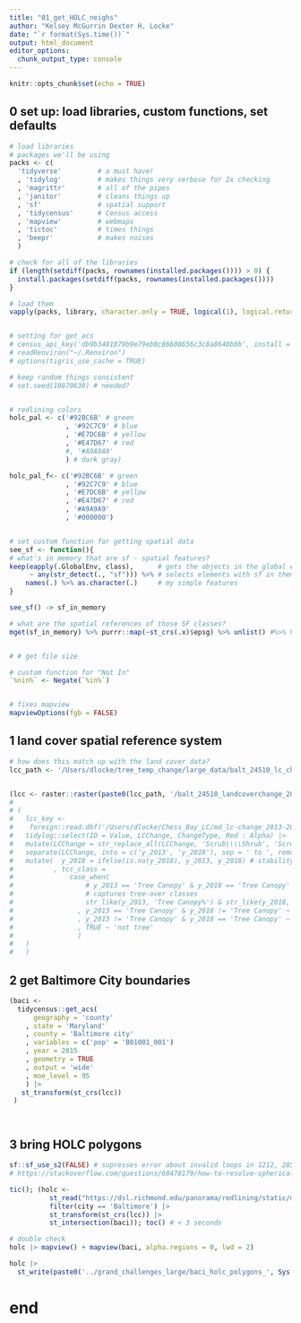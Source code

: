 ```yaml
---
title: "01_get_HOLC_neighs"
author: "Kelsey McGurrin Dexter H. Locke"
date: "`r format(Sys.time())`"
output: html_document
editor_options: 
  chunk_output_type: console
---
```



```r
knitr::opts_chunk$set(echo = TRUE)
```

  
## 0 set up: load libraries, custom functions, set defaults
```r

# load libraries
# packages we'll be using
packs <- c(
  'tidyverse'         # a must have!
  , 'tidylog'         # makes things very verbose for 2x checking 
  , 'magrittr'        # all of the pipes
  , 'janitor'         # cleans things up
  , 'sf'              # spatial support
  , 'tidycensus'      # Census access
  , 'mapview'         # webmaps
  , 'tictoc'          # times things
  , 'beepr'           # makes noises
  )         

# check for all of the libraries
if (length(setdiff(packs, rownames(installed.packages()))) > 0) {
  install.packages(setdiff(packs, rownames(installed.packages())))  
}

# load them
vapply(packs, library, character.only = TRUE, logical(1), logical.return = TRUE, quietly = TRUE)


# setting for get_acs
# census_api_key('db9b3481879b9e79eb8c86608656c3c8a8640bbb', install = TRUE, overwrite = TRUE)
# readRenviron("~/.Renviron")
# options(tigris_use_cache = TRUE)

# keep random things consistent
# set.seed(19870630) # needed?


# redlining colors
holc_pal <- c('#92BC6B' # green
              , '#92C7C9' # blue
              , '#E7DC6B' # yellow
              , '#E47D67' # red
              #, '#A9A9A9'
              ) # dark gray)

holc_pal_f<- c('#92BC6B' # green
              , '#92C7C9' # blue
              , '#E7DC6B' # yellow
              , '#E47D67' # red
              , '#A9A9A9'
              , '#000000')


# set custom function for getting spatial data
see_sf <- function(){
# what's in memory that are sf - spatial features?
keep(eapply(.GlobalEnv, class),      # gets the objects in the global environment
     ~ any(str_detect(., "sf"))) %>% # selects elements with sf in them
    names(.) %>% as.character(.)     # my simple features
}

see_sf() -> sf_in_memory

# what are the spatial references of those SF classes?
mget(sf_in_memory) %>% purrr::map(~st_crs(.x)$epsg) %>% unlist() #%>% View()


# # get file size

# custom function for "Not In"
`%nin%` <- Negate(`%in%`)


# fixes mapview
mapviewOptions(fgb = FALSE)

```


## 1 land cover spatial reference system
```r

# how does this match up with the land cover data?
lcc_path <- '/Users/dlocke/tree_temp_change/large_data/balt_24510_lc_change_2013_2018'


(lcc <- raster::raster(paste0(lcc_path, '/balt_24510_landcoverchange_20132018.tif')))
# 
# (
#   lcc_key <- 
#    foreign::read.dbf('/Users/dlocke/Chess_Bay_LC/md_lc-change_2013-2018_2022-Edition/md_lc-change_2013-2018_2022-Edition.tif.vat.dbf') |> 
#   tidylog::select(ID = Value, LCChange, ChangeType, Red : Alpha) |> 
#   mutate(LCChange = str_replace_all(LCChange, 'Scrub\\\\Shrub', 'Scrub Shrub')) |> 
#   separate(LCChange, into = c('y_2013', 'y_2018'), sep = ' to ', remove = FALSE) |> 
#   mutate(  y_2018 = ifelse(is.na(y_2018), y_2013, y_2018) # stability
#          , tcc_class =
#              case_when(
#                  # y_2013 == 'Tree Canopy' & y_2018 == 'Tree Canopy' ~ 'persistence'
#                  # captures tree-over classes
#                  str_like(y_2013, 'Tree Canopy%') & str_like(y_2018, 'Tree Canopy%') ~ 'persistence'
#                , y_2013 == 'Tree Canopy' & y_2018 != 'Tree Canopy' ~ 'loss'
#                , y_2013 != 'Tree Canopy' & y_2018 == 'Tree Canopy' ~ 'gain'
#                , TRUE ~ 'not tree'
#                )
#   )
#   )


```


## 2 get Baltimore City boundaries
```r


(baci <- 
  tidycensus::get_acs(
      geography = 'county'
    , state = 'Maryland'
    , county = 'Baltimore city'
    , variables = c('pop' = 'B01001_001') 
    , year = 2015
    , geometry = TRUE
    , output = 'wide'
    , moe_level = 95
    ) |> 
   st_transform(st_crs(lcc))
 )




```


## 3 bring HOLC polygons
```r

sf::sf_use_s2(FALSE) # supresses error about invalid loops in 1212, 2851
# https://stackoverflow.com/questions/68478179/how-to-resolve-spherical-geometry-failures-when-joining-spatial-data

tic(); (holc <- 
          st_read("https://dsl.richmond.edu/panorama/redlining/static/mappinginequality.gpkg") |> 
          filter(city == 'Baltimore') |> 
          st_transform(st_crs(lcc)) |> 
          st_intersection(baci)); toc() # < 3 seconds

# double check
holc |> mapview() + mapview(baci, alpha.regions = 0, lwd = 2)

holc |> 
  st_write(paste0('../grand_challenges_large/baci_holc_polygons_', Sys.Date(), '.gpkg'))

```


# end



